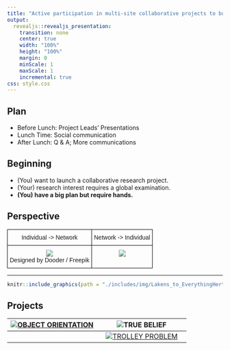 ```yaml
---
title: "Active participation in multi-site collaborative projects to build reputation and research credibility"
output: 
  revealjs::revealjs_presentation:
    transition: none
    center: true
    width: "100%"
    height: "100%"
    margin: 0
    minScale: 1
    maxScale: 1
    incremental: true
css: style.css
---
```


## Plan

- Before Lunch: Project Leads' Presentations
- Lunch Time: Social communication
- After Lunch: Q & A; More communications

## Beginning 

- (You) want to launch a collaborative research project.
- (Your) research interest requires a global examination.
- **(You) have a big plan but require hands.**

## Perspective

<style type="text/css">
.tg  {border-collapse:collapse;border-spacing:0;}
.tg td{font-family:Arial, sans-serif;font-size:14px;padding:10px 5px;border-style:solid;border-width:1px;overflow:hidden;word-break:normal;border-color:black;}
.tg th{font-family:Arial, sans-serif;font-size:14px;font-weight:normal;padding:10px 5px;border-style:solid;border-width:1px;overflow:hidden;word-break:normal;border-color:black;}
.tg .tg-s6z2{text-align:center}
.tg .tg-baqh{text-align:center;vertical-align:top}
</style>
<table class="tg">
  <tr>
    <th class="tg-s6z2" colspan="2">Individual -&gt; Network</th>
    <th class="tg-baqh">Network -&gt; Individual</th>
  </tr>
  <tr>
    <td class="tg-baqh" colspan="2">![](./includes/img/OH5IPV0_mini.jpg) <br>Designed by Dooder / Freepik</td>
    <td class="tg-baqh">![](./includes/img/Social-network.svg.png)</td>
  </tr>
</table>

----

```r
knitr::include_graphics(path = "./includes/img/Lakens_to_EverythingHertz.png")
```

## Projects

|[![OBJECT ORIENTATION](./includes/img/orientation.png)](003_project.html)|![TRUE BELIEF](./includes/img/004.jpg)|
|:---:|:---:|
||[![TROLLEY PROBLEM](./includes/img/006.jpg)](https://osf.io/ypqhb/)|

<!---
- ()
- TRUE BELIEF
- STEREOTYPE THREAT
- []()
--->